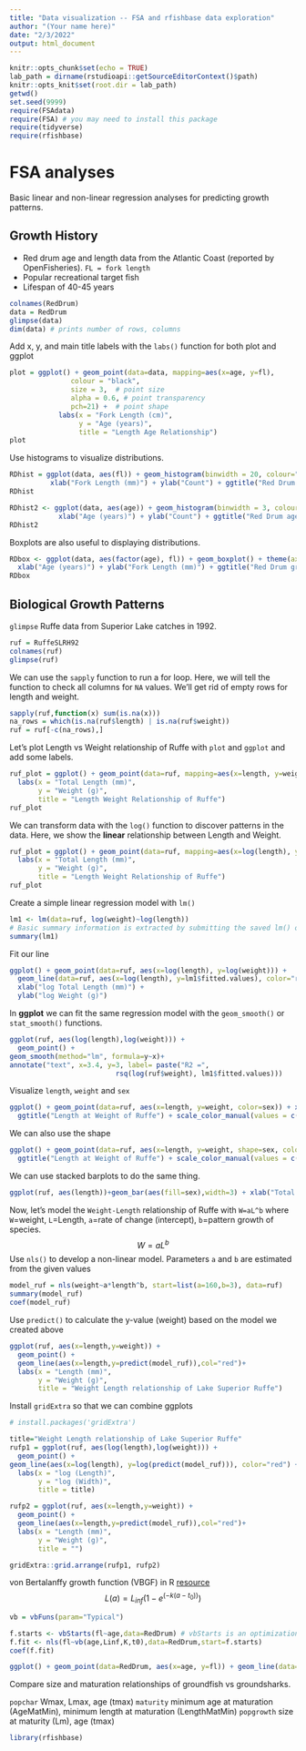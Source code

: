 ```yaml
---
title: "Data visualization -- FSA and rfishbase data exploration"
author: "(Your name here)"
date: "2/3/2022"
output: html_document
---
```


```r
knitr::opts_chunk$set(echo = TRUE)
lab_path = dirname(rstudioapi::getSourceEditorContext()$path)
knitr::opts_knit$set(root.dir = lab_path)
getwd()
set.seed(9999)
require(FSAdata) 
require(FSA) # you may need to install this package
require(tidyverse)
require(rfishbase)
```

# FSA analyses
Basic linear and non-linear regression analyses for predicting growth patterns.

## Growth History
- Red drum age and length data from the Atlantic Coast (reported by OpenFisheries). `FL = fork length`
- Popular recreational target fish
- Lifespan of 40-45 years

```r
colnames(RedDrum)
data = RedDrum
glimpse(data)
dim(data) # prints number of rows, columns
```

Add x, y, and main title labels with the `labs()` function for both plot and ggplot
```r
plot = ggplot() + geom_point(data=data, mapping=aes(x=age, y=fl),
               colour = "black",
               size = 3,  # point size
               alpha = 0.6, # point transparency
               pch=21) +  # point shape
            labs(x = "Fork Length (cm)",
                 y = "Age (years)",
                 title = "Length Age Relationship")
plot
```

Use histograms to visualize distributions.
```r
RDhist = ggplot(data, aes(fl)) + geom_histogram(binwidth = 20, colour="black", fill="grey") +
          xlab("Fork Length (mm)") + ylab("Count") + ggtitle("Red Drum length distribution")
RDhist
```

```r
RDhist2 <- ggplot(data, aes(age)) + geom_histogram(binwidth = 3, colour="black", fill="grey") +
            xlab("Age (years)") + ylab("Count") + ggtitle("Red Drum age distribution")
RDhist2
```

Boxplots are also useful to displaying distributions.
```r
RDbox <- ggplot(data, aes(factor(age), fl)) + geom_boxplot() + theme(axis.text.x = element_text(angle = 90, vjust = 0.5)) +
  xlab("Age (years)") + ylab("Fork Length (mm)") + ggtitle("Red Drum growth distribution")
RDbox
```

## Biological Growth Patterns

`glimpse` Ruffe data from Superior Lake catches in 1992.
```r
ruf = RuffeSLRH92
colnames(ruf)
glimpse(ruf)
```

We can use the `sapply` function to run a for loop. Here, we will tell the function to check all columns for `NA` values. We'll get rid of empty rows for length and weight.   

```r
sapply(ruf,function(x) sum(is.na(x)))
na_rows = which(is.na(ruf$length) | is.na(ruf$weight))
ruf = ruf[-c(na_rows),]
```

Let's plot Length vs Weight relationship of Ruffe with `plot` and `ggplot` and add some labels. 
```r
ruf_plot = ggplot() + geom_point(data=ruf, mapping=aes(x=length, y=weight)) +
  labs(x = "Total Length (mm)",
       y = "Weight (g)",
       title = "Length Weight Relationship of Ruffe")
ruf_plot
```


We can transform data with the `log()` function to discover patterns in the data. Here, we show the **linear** relationship between Length and Weight. 
```r
ruf_plot = ggplot() + geom_point(data=ruf, mapping=aes(x=log(length), y=log(weight))) +
  labs(x = "Total Length (mm)",
       y = "Weight (g)",
       title = "Length Weight Relationship of Ruffe")
ruf_plot
```

Create a simple linear regression model with `lm()`
```r
lm1 <- lm(data=ruf, log(weight)~log(length))
# Basic summary information is extracted by submitting the saved lm() object to summary() as follows
summary(lm1)
```
Fit our line
```r
ggplot() + geom_point(data=ruf, aes(x=log(length), y=log(weight))) + 
  geom_line(data=ruf, aes(x=log(length), y=lm1$fitted.values), color="red") + 
  xlab("log Total Length (mm)") + 
  ylab("log Weight (g)")
```

In **ggplot** we can fit the same regression model with the `geom_smooth()` or `stat_smooth()` functions.
```r
ggplot(ruf, aes(log(length),log(weight))) +
  geom_point() +
geom_smooth(method="lm", formula=y~x)+
annotate("text", x=3.4, y=3, label= paste("R2 =", 
                          rsq(log(ruf$weight), lm1$fitted.values)))
```

Visualize `length`, `weight` and `sex`
```r
ggplot() + geom_point(data=ruf, aes(x=length, y=weight, color=sex)) + xlab("Total Length (mm)") + ylab("Weight (g)") +
  ggtitle("Length at Weight of Ruffe") + scale_color_manual(values = c("female" = "maroon", "male" = "skyblue3", "unknown" = "grey55"))
```

We can also use the shape 
```r
ggplot() + geom_point(data=ruf, aes(x=length, y=weight, shape=sex, color=sex), size=2.5) + xlab("Total Length (mm)") + ylab("Weight (g)") +
  ggtitle("Length at Weight of Ruffe") + scale_color_manual(values = c("female" = "maroon", "male" = "skyblue3", "unknown" = "grey55"))
```

We can use stacked barplots to do the same thing.  
```r
ggplot(ruf, aes(length))+geom_bar(aes(fill=sex),width=3) + xlab("Total Length (mm)") + scale_fill_manual(values = c("female" = "maroon", "male" = "skyblue3", "unknown" = "grey55")) + ggtitle("Length Distribution of Ruffe")
```

Now, let's model the `Weight-Length` relationship of Ruffe with `W=aL^b` where `W`=weight, `L`=Length, `a`=rate of change (intercept), `b`=pattern growth of species.
$$
W = aL^b
$$
Use `nls()` to develop a non-linear model. Parameters `a` and `b` are estimated from the given values
```r
model_ruf = nls(weight~a*length^b, start=list(a=160,b=3), data=ruf)
summary(model_ruf)
coef(model_ruf)
```

Use `predict()` to calculate the y-value (weight) based on the model we created above

```r
ggplot(ruf, aes(x=length,y=weight)) +
  geom_point() +
  geom_line(aes(x=length,y=predict(model_ruf)),col="red")+
  labs(x = "Length (mm)",
       y = "Weight (g)",
       title = "Weight Length relationship of Lake Superior Ruffe")

```

Install `gridExtra` so that we can combine ggplots 
```r
# install.packages('gridExtra')
```


```r
title="Weight Length relationship of Lake Superior Ruffe"
rufp1 = ggplot(ruf, aes(log(length),log(weight))) +
  geom_point() +
geom_line(aes(x=log(length), y=log(predict(model_ruf))), color="red") +
  labs(x = "log (Length)",
       y = "log (Width)",
       title = title)

rufp2 = ggplot(ruf, aes(x=length,y=weight)) +
  geom_point() +
  geom_line(aes(x=length,y=predict(model_ruf)),col="red")+
  labs(x = "Length (mm)",
       y = "Weight (g)",
       title = "")

gridExtra::grid.arrange(rufp1, rufp2)
```

von Bertalanffy growth function (VBGF) in R
[resource](https://www.r-bloggers.com/2019/12/von-bertalanffy-growth-plots-i/)
$$
L(a) = L_{inf}(1-e^{(-k(a-t_0))})
$$
```r
vb = vbFuns(param="Typical")
```

```r
f.starts <- vbStarts(fl~age,data=RedDrum) # vbStarts is an optimization algorithm designed to find the best params
f.fit <- nls(fl~vb(age,Linf,K,t0),data=RedDrum,start=f.starts)
coef(f.fit)
```

```r
ggplot() + geom_point(data=RedDrum, aes(x=age, y=fl)) + geom_line(data=RedDrum, aes(x=age, y=predict(f.fit)), color="red") + xlab("Age (years)") + ylab("Fork Length (mm)") + ggtitle("Red Drum Length at Age")
```

Compare size and maturation relationships of groundfish vs groundsharks.  

`popchar` Wmax, Lmax, age (tmax)
`maturity` minimum age at maturation (AgeMatMin), minimum length at maturation (LengthMatMin)
`popgrowth` size at maturity (Lm), age (tmax)
```r
library(rfishbase)

```

